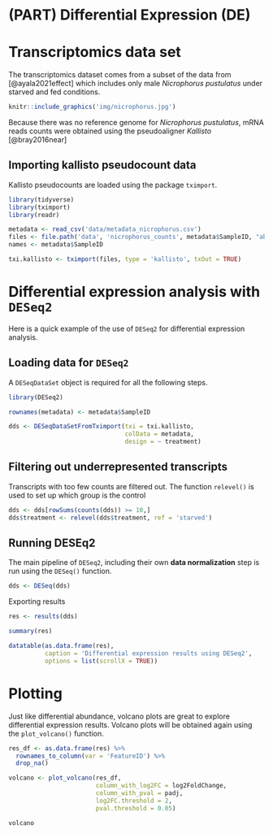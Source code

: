 # (PART) Differential Expression (DE) {-}

# Transcriptomics data set

The transcriptomics dataset comes from a subset of the data from [@ayala2021effect] which includes only male *Nicrophorus pustulatus* under starved and fed conditions.

```r
knitr::include_graphics('img/nicrophorus.jpg')
```

Because there was no reference genome for *Nicrophorus pustulatus*, mRNA reads counts were obtained using the pseudoaligner *Kallisto* [@bray2016near]

## Importing kallisto pseudocount data

Kallisto pseudocounts are loaded using the package `tximport`.

```r
library(tidyverse)
library(tximport)
library(readr)

metadata <- read_csv('data/metadata_nicrophorus.csv')
files <- file.path('data', 'nicrophorus_counts', metadata$SampleID, "abundance.h5")
names <- metadata$SampleID

txi.kallisto <- tximport(files, type = 'kallisto', txOut = TRUE)
```

# Differential expression analysis with `DESeq2`

Here is a quick example of the use of `DESeq2` for differential expression analysis.

## Loading data for `DESeq2`

A `DESeqDataSet` object is required for all the following steps.

```r
library(DESeq2)

rownames(metadata) <- metadata$SampleID

dds <- DESeqDataSetFromTximport(txi = txi.kallisto,
                                colData = metadata,
                                design = ~ treatment)
```

## Filtering out underrepresented transcripts

Transcripts with too few counts are filtered out. The function `relevel()` is used to set up which group is the control

```r
dds <- dds[rowSums(counts(dds)) >= 10,]
dds$treatment <- relevel(dds$treatment, ref = 'starved')
```

## Running DESEq2

The main pipeline of `DESeq2`, including their own **data normalization** step is run using the `DESeq()` function.

```r
dds <- DESeq(dds)
```

Exporting results

```r
res <- results(dds)

summary(res)
```


```r
datatable(as.data.frame(res),
          caption = 'Differential expression results using DESeq2',
          options = list(scrollX = TRUE))
```

# Plotting

Just like differential abundance, volcano plots are great to explore differential expression results. Volcano plots will be obtained again using the `plot_volcano()` function.

```r
res_df <- as.data.frame(res) %>% 
  rownames_to_column(var = 'FeatureID') %>% 
  drop_na()

volcano <- plot_volcano(res_df,
                        column_with_log2FC = log2FoldChange,
                        column_with_pval = padj,
                        log2FC.threshold = 2,
                        pval.threshold = 0.05)

volcano
```





